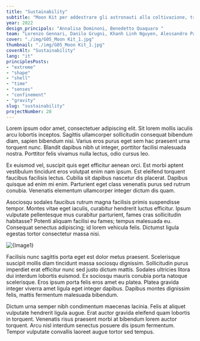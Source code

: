 ```yaml
---
title: "Sustainability"
subtitle: "Moon Kit per addestrare gli astronauti alla coltivazione, trasformazione e consumo di microalghe per il prossimo insediamento sulla superficie lunare."
year: 2022
design_principals: "Annalisa Dominoni, Benedetto Quaquaro "
team: "Lorenzo Gennari, Danilo Grugni, Khanh Linh Nguyen, Alessandro Pasquali, Pietro Pupella"
cover: "./img/G05_Moon Kit_1.jpg"
thumbnail: "./img/G05_Moon Kit_1.jpg"
coverAlt: "Sustainability"
lang: "it"
principlesPosts: 
- "extreme"
- "shape"
- "shell"
- "time"
- "senses"
- "confinement"
- "gravity"
slug: "sustainability"
projectNumber: 28
---
```




Lorem ipsum odor amet, consectetuer adipiscing elit. Sit lorem mollis iaculis arcu lobortis inceptos. Sagittis ullamcorper sollicitudin consequat bibendum diam, sapien bibendum nisi. Varius eros purus eget sem hac praesent urna torquent nunc. Blandit dapibus nibh ut integer, porttitor facilisi malesuada nostra. Porttitor felis vivamus nulla lectus, odio cursus leo.

Ex euismod vel, suscipit quis eget efficitur aenean orci. Est morbi aptent vestibulum tincidunt eros volutpat enim nam ipsum. Est eleifend torquent faucibus facilisis lectus. Cubilia sit dapibus nascetur dis placerat. Dapibus quisque ad enim mi enim. Parturient eget class venenatis purus sed rutrum conubia. Venenatis elementum ullamcorper integer dictum dis quam.

Asociosqu sodales faucibus rutrum magna facilisis primis suspendisse tempor. Montes vitae eget iaculis, curabitur hendrerit luctus efficitur. Ipsum vulputate pellentesque mus curabitur parturient, fames cras sollicitudin habitasse? Potenti aliquam facilisi eu fames; tempus malesuada eu. Consequat senectus adipiscing; id lorem vehicula felis. Dictumst ligula egestas tortor consectetur massa nisi.

<Image src={Image1} alt={Image1} class="py-6 w-full"/>

Facilisis nunc sagittis porta eget est dolor metus praesent. Scelerisque suscipit mollis diam tincidunt massa sociosqu dignissim. Sollicitudin purus imperdiet erat efficitur nunc sed justo dictum mattis. Sodales ultricies litora dui interdum lobortis euismod. Ex sociosqu mauris conubia porta natoque scelerisque. Eros ipsum porta felis eros amet eu platea. Platea gravida integer viverra amet ligula eget integer dapibus. Dapibus montes dignissim felis, mattis fermentum malesuada bibendum.

Dictum urna semper nibh condimentum maecenas lacinia. Felis at aliquet vulputate hendrerit ligula augue. Erat auctor gravida eleifend quam lobortis in torquent. Venenatis risus praesent morbi at bibendum lorem auctor torquent. Arcu nisl interdum senectus posuere dis ipsum fermentum. Tempor vulputate convallis laoreet augue tortor sed tempus.
